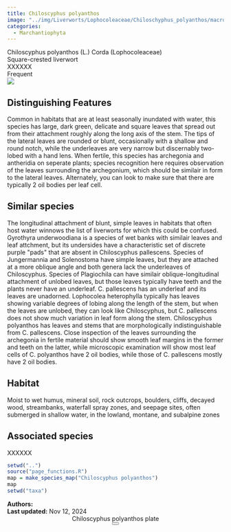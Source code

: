 ```yaml
---
title: Chiloscyphus polyanthos
image: "../img/Liverworts/Lophocoleaceae/Chiloschyphus_polyanthos/macro_pics/Chiloscyphus_polyanthos_JR_01.jpg"
categories:
  - Marchantiophyta
---
```


<div class="info-panel">
 <div class="info-top">
  <div class="taxon-scientific"><span class="taxon-name">Chiloscyphus polyanthos</span> <span class="taxon-authority">(L.) Corda</span> <span class="taxon-family">(Lophocoleaceae)</span></div>
  <div class="taxon-common">Square-crested liverwort</div>
 </div>
 <div class="info-bottom">
  <div class="taxon-qnd">XXXXXX</div>
  <div class="taxon-abundance">Frequent</div>
 </div>
</div>
<div class="imerss-content-frame">
 <div class="imerss-image-header">
  <div class="imerss-image-holder imerss-column-left" data-toggle="tooltip" style="background-image: url(../img/Liverworts/Lophocoleaceae/Chiloschyphus_polyanthos/macro_pics/Chiloscyphus_polyanthos_JR_01.jpg)" title="John Reynolds">
  </div>

  <div class="imerss-image-holder imerss-column-right" data-toggle="tooltip" style="background-image: url(../img/Liverworts/Lophocoleaceae/Chiloschyphus_polyanthos/macro_pics/Chiloscyphus_polyanthos_JR_02.jpg)" title="John Reynolds">
  </div>
 
 </div>
 <div class="imerss-content-lower">
  <div class="imerss-column-left">
  <div class="tab-microscope" data-micromodal-trigger="modal-plate">
  <img src="../img/bryo guide microscope.png"/>
  </div>

<h2>Distinguishing Features</h2>

Common in habitats that are at least seasonally inundated with water, this species has large, dark green, delicate and square leaves that spread out from their attachment roughly along the long axis of the stem. The tips of the lateral leaves are rounded or blunt, occasionally with a shallow and round notch, while the underleaves are very narrow but discernably two-lobed with a hand lens. When fertile, this species has archegonia and antheridia on seperate plants; species recognition here requires observation of the leaves surrounding the archegonium, which should be similair in form to the lateral leaves. Alternately, you can look to make sure that there are typically 2 oil bodies per leaf cell. 

<h2>Similar species</h2>

The longitudinal attachment of blunt, simple leaves in habitats that often host water winnows the list of liverworts for which this could be confused. Gyrothyra underwoodiana is a species of wet banks with similair leaves and leaf attchment, but its undersides have a characteristic set of discrete purple &quot;pads&quot; that are absent in Chiloscyphus pallescens. Species of Jungermannia and Solenostoma have simple leaves, but they are attached at a more oblique angle and both genera lack the underleaves of Chiloscyphus. Species of Plagiochila can have similair oblique-longitudinal attachment of unlobed leaves, but those leaves typically have teeth and the plants never have an underleaf. C. pallescens has an underleaf and its leaves are unadorned. Lophocolea heterophylla typically has leaves showing variable degrees of lobing along the length of the stem, but when the leaves are unlobed, they can look like Chiloscyphus, but C. pallescens does not show much variation in leaf form along the stem. Chiloscyphus polyanthos has leaves and stems that are morphologically indistinguishable from C. pallescens. Close inspection of the leaves surrounding the archegonia in fertile material should show smooth leaf margins in the former and teeth on the latter, while microscopic examination will show most leaf cells of C. polyanthos have 2 oil bodies, while those of C. pallescens mostly have 2 oil bodies. 

<h2>Habitat</h2>

Moist to wet humus, mineral soil, rock outcrops, boulders, cliffs, decayed wood, streambanks, waterfall spray zones, and seepage sites, often submerged in shallow water, in the lowland, montane, and subalpine zones

<h2>Associated species</h2>

XXXXXX
</div>

<div class="imerss-column-right">

<div class="imerss-image-holder imerss-column-right" data-toggle="tooltip" style="background-image: url(../img/Liverworts/Lophocoleaceae/Chiloschyphus_polyanthos/macro_pics/Chiloscyphus_polyanthos_RM_01.jpeg)" title="Randal Mindell">
</div>

<div class="imerss-map-holder">
```r
setwd("..")
source("page_functions.R")
map = make_species_map("Chiloscyphus polyanthos")
map
setwd("taxa")
```
</div>

</div>

</div>
</div>

<div class="taxon-footer">
 <div class="taxon-authors"><b>Authors:</b> <span></span></div>
 <div class="taxon-update"><b>Last updated:</b> <span>Nov 12, 2024</span></div>
</div>

<div class="modal micromodal-slide" id="modal-plate" aria-hidden="true">
 <div class="modal__overlay" tabindex="-1" data-micromodal-close>
  <div class="modal__container" role="dialog" aria-modal="true" aria-labelledby="modal-plate-title" >
   <header class="modal__header">
   <div class="modal__title" id="modal-plate-title">
  Chiloscyphus polyanthos plate
   </div>
   <button class="modal__close" aria-label="Close" data-micromodal-close></button>
   </header>
  <div class="modal__content" id="modal-plate-content">
   <div class="imerss-image-holder" data-toggle="tooltip" style="background-image: url(../img/XXXXX)" title="XXXXX">
  </div>
  </div>
  </div>
 </div>
</div>

<script src="../js/micromodal.min.js"></script>
<link href="../css/style-taxon.css" rel="stylesheet">
<link href="../css/micromodal.css" rel="stylesheet">

<script>
MicroModal.init();
</script>

